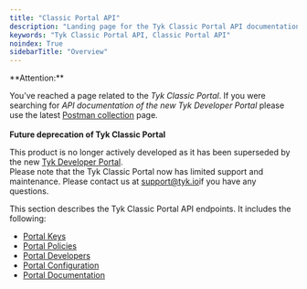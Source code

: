 ```yaml
---
title: "Classic Portal API"
description: "Landing page for the Tyk Classic Portal API documentation"
keywords: "Tyk Classic Portal API, Classic Portal API"
noindex: True
sidebarTitle: "Overview"
---
```



<Warning>
**Attention:**

You’ve reached a page related to the *Tyk Classic Portal*. If you were searching for *API documentation of the new Tyk
Developer Portal* please use the latest
[Postman collection](/5.8/product-stack/tyk-enterprise-developer-portal/api-documentation/tyk-edp-api) page.
<br />
<br />
**Future deprecation of Tyk Classic Portal**

This product is no longer actively developed as it
has been superseded by the new [Tyk Developer Portal](/5.8/portal/overview/intro).
<br />
Please note that the Tyk Classic Portal now has limited support and maintenance. Please contact us at
[support@tyk.io](<mailto:support@tyk.io?subject=Tyk classic developer portal>)if you have any questions.
</Warning>



This section describes the Tyk Classic Portal API endpoints. It includes the following:

* [Portal Keys](/5.8/tyk-apis/tyk-portal-api/portal-keys)
* [Portal Policies](/5.8/tyk-apis/tyk-dashboard-api/portal-policies)
* [Portal Developers](/5.8/tyk-apis/tyk-portal-api/portal-developers)
* [Portal Configuration](/5.8/tyk-apis/tyk-portal-api/portal-configuration)
* [Portal Documentation](/5.8/tyk-apis/tyk-portal-api/portal-documentation)